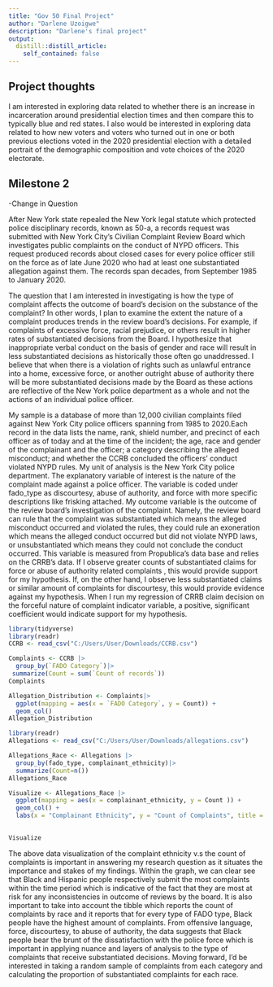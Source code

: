 ```yaml
---
title: "Gov 50 Final Project"
author: "Darlene Uzoigwe"
description: "Darlene's final project"
output:
  distill::distill_article:
    self_contained: false
---
```




## Project thoughts

I am interested in exploring data related to whether there is an increase in incarceration around presidential election times and then compare this to typically blue and red states. I also would be interested in exploring data related to how new voters and voters who turned out in one or both previous elections voted in the 2020 presidential election with a detailed portrait of the demographic composition and vote choices of the 2020 electorate. 


## Milestone 2 
-Change in Question

After New York state repealed the New York legal statute which protected police disciplinary records, known as 50-a, a records request was submitted with New York City's Civilian Complaint Review Board which investigates public complaints on the conduct of NYPD officers. This request produced records about closed cases for every police officer still on the force as of late June 2020 who had at least one substantiated allegation against them. The records span decades, from September 1985 to January 2020. 

The question that I am interested in investigating is how the type of complaint affects the outcome of board's decision on the substance of the complaint? In other words, I plan to examine the extent the nature of a complaint produces trends in the review board's decisions. For example, if complaints of excessive force, racial prejudice, or others result in higher rates of substantiated decisions from the Board. I hypothesize that inappropriate verbal conduct on the basis of gender and race will result in less substantiated decisions as historically those often go unaddressed. I believe that when there is a violation of rights such as unlawful entrance into a home, excessive force, or another outright abuse of authority there will be more substantiated decisions made by the Board as these actions are reflective of the New York police department as a whole and not the actions of an individual police officer. 


My sample is a database of more than 12,000 civilian complaints filed against New York City police officers spanning from 1985 to 2020.Each record in the data lists the name, rank, shield number, and precinct of each officer as of today and at the time of the incident; the age, race and gender of the complainant and the officer; a category describing the alleged misconduct; and whether the CCRB concluded the officers’ conduct violated NYPD rules. My unit of analysis is the New York City police department. The explanatory variable of interest is the nature of the complaint made against a police officer. The variable is coded under fado_type as discourtesy, abuse of authority, and force with more specific descriptions like frisking attached. My outcome variable is the outcome of the review board's investigation of the complaint. Namely, the review board can rule that the complaint was substantiated which means the alleged misconduct occurred and violated the rules, they could rule an exoneration which means the alleged conduct occurred but did not violate NYPD laws, or unsubstantiated which means they could not conclude the conduct occurred. This variable is measured from Propublica's data base and relies on the CRRB's data. If I observe greater counts of substantiated claims for force or abuse of authority related complaints , this would provide support for my hypothesis. If, on the other hand, I observe less substantiated claims or similar  amount of complaints for discourtesy, this would provide evidence against my hypothesis. When I run my regression of CRRB claim decision on the forceful nature of complaint indicator variable, a positive, significant coefficient would indicate support for my hypothesis.


```r
library(tidyverse)
library(readr)
CCRB <- read_csv("C:/Users/User/Downloads/CCRB.csv")

Complaints <- CCRB |>
  group_by(`FADO Category`)|>
 summarize(Count = sum(`Count of records`))
Complaints

Allegation_Distribution <- Complaints|> 
  ggplot(mapping = aes(x = `FADO Category`, y = Count)) +
  geom_col()
Allegation_Distribution


```
```r
library(readr)
Allegations <- read_csv("C:/Users/User/Downloads/allegations.csv")

Allegations_Race <- Allegations |>
  group_by(fado_type, complainant_ethnicity)|>
  summarize(Count=n())
Allegations_Race

Visualize <- Allegations_Race |> 
  ggplot(mapping = aes(x = complainant_ethnicity, y = Count )) +
  geom_col() +
  labs(x = "Complainant Ethnicity", y = "Count of Complaints", title = "Racial Breakdown of Complaints")

  
Visualize

```
The above data visualization of the complaint ethnicity v.s the count of complaints is important in answering my research question as it situates the importance and stakes of my findings. Within the graph, we can clear see that Black and Hispanic people respectively submit the most complaints within the time period which is indicative of the fact that they are most at risk for any inconsistencies in outcome of reviews by the board. It is also important to take into account the tibble which reports the count of complaints by race and it reports that for every type of FADO type, Black people have the highest amount of complaints. From offensive language, force, discourtesy, to abuse of authority, the data suggests that Black people bear the brunt of the dissatisfaction with the police force which is important in applying nuance and layers of analysis to the type of complaints that receive substantiated decisions. Moving forward, I'd be interested in taking a random sample of complaints from each category and calculating the proportion of substantiated complaints for each race. 


